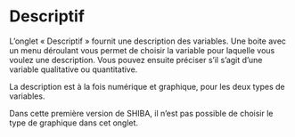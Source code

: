 


# Descriptif

L’onglet « Descriptif » fournit une description des variables. Une boite avec un menu déroulant vous permet de choisir la variable pour laquelle vous voulez une description. Vous pouvez ensuite préciser s’il s’agit d’une variable qualitative ou quantitative. 

La description est à la fois numérique et graphique, pour les deux types de variables. 

Dans cette première version de SHIBA, il n’est pas possible de choisir le type de graphique dans cet onglet. 
